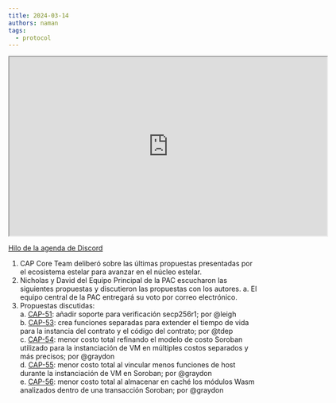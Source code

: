 ```yaml
---
title: 2024-03-14
authors: naman
tags:
  - protocol
---
```


<iframe
  src="https://drive.google.com/file/d/1Gztue3zvZBQzVPshM0_Yy8ntYh7Bk33d/preview"
  width="640"
  height="360"
  allow="autoplay"
></iframe>

[Hilo de la agenda de Discord](https://discord.com/channels/897514728459468821/1217193723612368926)

1. CAP Core Team deliberó sobre las últimas propuestas presentadas por el ecosistema estelar para avanzar en el núcleo estelar. 
2. Nicholas y David del Equipo Principal de la PAC escucharon las siguientes propuestas y discutieron las propuestas con los autores.
   a. El equipo central de la PAC entregará su voto por correo electrónico. 
3. Propuestas discutidas:\
   a. [CAP-51](https://github.com/stellar/stellar-protocol/blob/master/core/cap-0051.md): añadir soporte para verificación secp256r1; por @leigh\
   b. [CAP-53](https://github.com/stellar/stellar-protocol/blob/master/core/cap-0053.md): crea funciones separadas para extender el tiempo de vida para la instancia del contrato y el código del contrato; por @tdep\
   c. [CAP-54](https://github.com/stellar/stellar-protocol/blob/master/core/cap-0054.md): menor costo total refinando el modelo de costo Soroban utilizado para la instanciación de VM en múltiples costos separados y más precisos; por @graydon\
   d. [CAP-55](https://github.com/stellar/stellar-protocol/blob/master/core/cap-0055.md): menor costo total al vincular menos funciones de host durante la instanciación de VM en Soroban; por @graydon\
   e. [CAP-56](https://github.com/stellar/stellar-protocol/blob/master/core/cap-0056.md): menor costo total al almacenar en caché los módulos Wasm analizados dentro de una transacción Soroban; por @graydon
